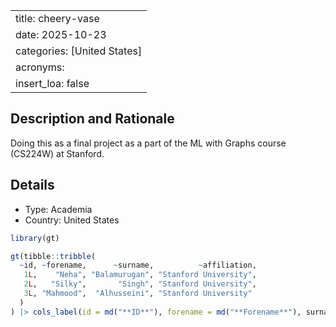 
---
title: cheery-vase
date: 2025-10-23
categories: [United States]
acronyms:
  insert_loa: false
---

## Description and Rationale

Doing this as a final project as a part of the ML with Graphs course (CS224W) at Stanford.

## Details

* Type: Academia
* Country: United States

```r
library(gt)

gt(tibble::tribble(
  ~id, ~forename,      ~surname,          ~affiliation,
   1L,    "Neha", "Balamurugan", "Stanford University",
   2L,   "Silky",       "Singh", "Stanford University",
   3L, "Mahmood",  "Alhusseini", "Stanford University"
  )
) |> cols_label(id = md("**ID**"), forename = md("**Forename**"), surname ~ md("**Surname**"), affiliation ~ md("**Affiliation**"))
```
